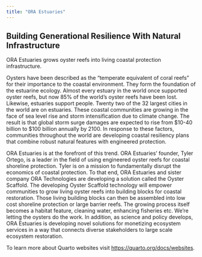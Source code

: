 ```yaml
---
title: "ORA Estuaries"
---
```


## Building Generational Resilience With Natural Infrastructure

ORA Estuaries grows oyster reefs into living coastal protection infrastructure.

Oysters have been described as the “temperate equivalent of coral reefs” for their importance to the coastal environment.  They form the foundation of the estuarine ecology.  Almost every estuary in the world once supported oyster reefs, but now 85% of the world’s oyster reefs have been lost.  Likewise, estuaries support people.  Twenty two of the 32 largest cities in the world are on estuaries.  These coastal communities are growing in the face of sea level rise and storm intensification due to climate change.  The result is that global storm surge damages are expected to rise from $10-40 billion to $100 billion annually by 2100.  In response to these factors, communities throughout the world are developing coastal resiliency plans that combine robust natural features with engineered protection.

ORA Estuaries is at the forefront of this trend.  ORA Estuaries' founder, Tyler Ortego, is a leader in the field of using engineered oyster reefs for coastal shoreline protection.  Tyler is on a mission to fundamentally disrupt the economics of coastal protection.  To that end, ORA Estuaries and sister company ORA Technologies are developing a solution called the Oyster Scaffold.   The developing Oyster Scaffold technology will empower communities to grow living oyster reefs into building blocks for coastal restoration.  Those living building blocks can then be assembled into low cost shoreline protection or large barrier reefs.  The growing process itself becomes a habitat feature, cleaning water, enhancing fisheries etc.  We're letting the oysters do the work.
In addition, as science and policy develops, ORA Estuaries is developing novel solutions for monetizing ecosystem services in a way that connects diverse stakeholders to large scale ecosystem restoration.

::: {.callout-note}
To learn more about Quarto websites visit <https://quarto.org/docs/websites>.
:::
